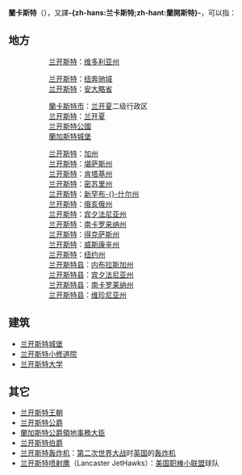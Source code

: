 {{NoteTA
|1=zh-cn:兰开斯特;zh-hk:蘭加斯特;zh-tw:蘭卡斯特
}}
'''蘭卡斯特'''（{{lang-en|Lancaster}}），又譯'''-{zh-hans:兰卡斯特;zh-hant:蘭開斯特}-'''，可以指：

== 地方 ==
;{{AUS}}
::[[兰开斯特_(维多利亚州)|兰开斯特]]：[[维多利亚州|维多利亚州]]

;{{CAN}}
::[[兰开斯特_(纽奔驰域)|兰开斯特]]：[[纽奔驰域|纽奔驰域]]
::[[兰开斯特_(安大略省)|兰开斯特]]：[[安大略省|安大略省]]

;{{ENG}}
::[[兰卡斯特市|蘭卡斯特市]]：[[兰开夏|兰开夏]]二级行政区
::[[兰卡斯特_(兰开夏)|兰开斯特]]：[[兰开夏|兰开夏]]
::[[兰开斯特公國|兰开斯特公國]]
::[[蘭卡斯特城堡|蘭加斯特城堡]]

;{{USA}}
::[[兰开斯特_(加利福尼亚州)|兰开斯特]]：[[加州|加州]]
::[[兰开斯特_(堪萨斯州)|兰开斯特]]：[[堪萨斯州|堪萨斯州]]
::[[兰开斯特_(肯塔基州)|兰开斯特]]：[[肯塔基州|肯塔基州]]
::[[兰开斯特_(密苏里州)|兰开斯特]]：[[密苏里州|密苏里州]]
::[[兰开斯特_(新罕布什尔州)|兰开斯特]]：[[新罕布什尔州|新罕布-{}-什尔州]]
::[[兰开斯特_(俄亥俄州)|兰开斯特]]：[[俄亥俄州|俄亥俄州]]
::[[兰开斯特_(宾夕法尼亚州)|兰开斯特]]：[[宾夕法尼亚州|宾夕法尼亚州]]
::[[兰开斯特_(南卡罗来纳州)|兰开斯特]]：[[南卡罗来纳州|南卡罗来纳州]]
::[[兰开斯特_(得克萨斯州)|兰开斯特]]：[[得克萨斯州|得克萨斯州]]
::[[兰开斯特_(威斯康辛州)|兰开斯特]]：[[威斯康辛州|威斯康辛州]]
::[[兰开斯特_(纽约州)|兰开斯特]]：[[纽约州|纽约州]]
::[[兰开斯特县_(内布拉斯加州)|兰开斯特县]]：[[内布拉斯加州|内布拉斯加州]]
::[[兰开斯特县_(宾夕法尼亚州)|兰开斯特县]]：[[宾夕法尼亚州|宾夕法尼亚州]]
::[[兰开斯特县_(南卡罗来纳州)|兰开斯特县]]：[[南卡罗莱纳州|南卡罗莱纳州]]
::[[兰开斯特县_(维珍尼亚州)|兰开斯特县]]：[[维珍尼亚州|维珍尼亚州]]

== 建筑 ==
* [[兰开斯特城堡|兰开斯特城堡]]
* [[兰开斯特小修道院|兰开斯特小修道院]]
* [[兰开斯特大学|兰开斯特大学]]

== 其它 ==
* [[兰开斯特王朝|兰开斯特王朝]]
*[[兰开斯特公爵|兰开斯特公爵]]
*[[蘭開斯特公爵領地事務大臣|蘭加斯特公爵領地事務大臣]]
* [[兰开斯特伯爵|兰开斯特伯爵]]
* [[兰开斯特轰炸机|兰开斯特轰炸机]]：[[第二次世界大战|第二次世界大战]]时[[英国|英国]]的[[轰炸机|轰炸机]]
* [[兰开斯特喷射鹰|兰开斯特喷射鹰]]（Lancaster JetHawks）：[[美国职棒小联盟|美国职棒小联盟]]球队
{{Disambig|cat=四字消歧義}}
{{DEFAULTSORT:Lancaster}}